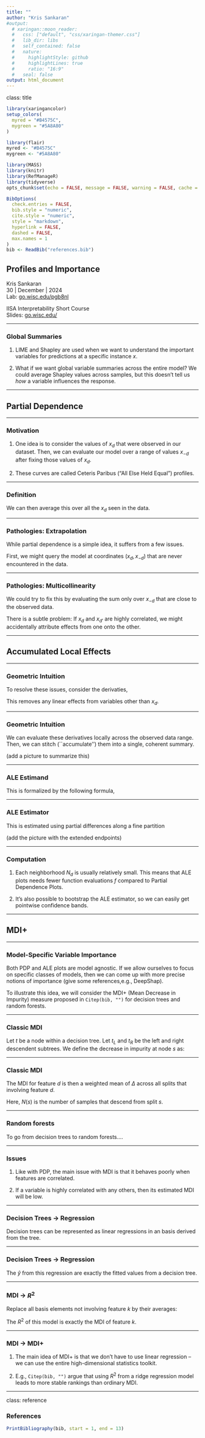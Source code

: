 ```yaml
---
title: ""
author: "Kris Sankaran"
#output:
  # xaringan::moon_reader:
  #   css: ["default", "css/xaringan-themer.css"]
  #   lib_dir: libs
  #   self_contained: false
  #   nature:
  #     highlightStyle: github
  #     highlightLines: true
  #     ratio: "16:9"
  #   seal: false
output: html_document
---
```


class: title

<script type="text/x-mathjax-config">
MathJax.Hub.Config({
  TeX: {
    Macros: {
      myred: ["{\\color{myred}{#1}}", 1],
      mygreen: ["{\\color{mygreen}{#1}}", 1],
      reals: "{\\mathbb{R}}",
      pdp: ["{\\text{PDP}_{#1}\\left(x_{#1}\\right)}", 1],
      indic: ["{\\mathbf{1}\\left\\{{#1}\\right\\}}", 1],
      Esubarg: ["{\\mathbf{E}_{#1}\\left[{#2}\\right]}", 2],
      absarg: "{\\left|{#1}\\right|}",
      "\*": ["{\\mathbf{#1}}", 1],
      diag: ["{\\text{diag}\\left({#1}\\right)}", 1]
    },
    loader: {load: ['[tex]/color']},
    tex: {packages: {'[+]': ['color']}}
  }
});
</script>

<style>
.myred {color: #B4575C;}
.mygreen {color: #5A8A80;}
</style>

```r
library(xaringancolor)
setup_colors(
  myred = "#B4575C",
  mygreen = "#5A8A80"
)

library(flair)
myred <- "#B4575C"
mygreen <- "#5A8A80"
```


```r
library(MASS)
library(knitr)
library(RefManageR)
library(tidyverse)
opts_chunk$set(echo = FALSE, message = FALSE, warning = FALSE, cache = FALSE, dpi = 200, fig.align = "center", fig.width = 6, fig.height = 3)

BibOptions(
  check.entries = FALSE,
  bib.style = "numeric",
  cite.style = "numeric",
  style = "markdown",
  hyperlink = FALSE,
  dashed = FALSE,
  max.names = 1
)
bib <- ReadBib("references.bib")
```

## Profiles and Importance

<div id="subtitle">
Kris Sankaran <br/>
30 | December | 2024 <br/>
Lab: <a href="https://go.wisc.edu/pgb8nl">go.wisc.edu/pgb8nl</a> <br/>
</div>

<div id="subtitle_right">
IISA Interpretability Short Course <br/>
Slides: <a href="https://go.wisc.edu/">go.wisc.edu/</a><br/>
</div>

<!-- 30 minute talk -->

---

### Global Summaries

1. LIME and Shapley are used when we want to understand the important variables for predictions at a specific instance $x$.

1. What if we want global variable summaries across the entire model? We could
average Shapley values across samples, but this doesn't tell us *how* a variable
influences the response.

---

## Partial Dependence

---

### Motivation

1. One idea is to consider the values of $x_{d}$ that were observed in our
dataset. Then, we can evaluate our model over a range of values $x_{-d}$ after
fixing those values of $x_{d}$. 

1. These curves are called Ceteris Paribus ("All Else Held Equal") profiles.

---

### Definition

We can then average this over all the $x_{d}$ seen in the data.

\begin{align*}
\pdp{d} &= \Esubarg{x_{-d}}{f\left(x_d, x_{-d}\right)} \\
&\approx \frac{1}{N}\sum_{n = 1}^{N} f\left(x_{d}, x_{n, -d}\right)
\end{align*}

---

### Pathologies: Extrapolation

While partial dependence is a simple idea, it suffers from a few issues.

First, we might query the model at coordinates $\left(x_{d}, x_{-d}\right)$ that
are never encountered in the data.

---

### Pathologies: Multicollinearity

We could try to fix this by evaluating the sum only over $x_{-d}$ that are close to the observed data.

There is a subtle problem: If $x_{d}$ and $x_{d'}$ are highly correlated, we
might accidentally attribute effects from one onto the other.

---

## Accumulated Local Effects

---

### Geometric Intuition

To resolve these issues, consider the derivaties,

\begin{align*}
\frac{\partial f\left(x_d, x_{-d}\right)}{\partial x_d}.
\end{align*}

This removes any linear effects from variables other than $x_{d}$.

---

### Geometric Intuition

We can evaluate these derivatives locally across the observed data range. Then,
we can stitch (``accumulate'') them into a single, coherent summary.

(add a picture to summarize this)

---

### ALE Estimand

This is formalized by the following formula,

\begin{align*}
\text{ALE}_{d}\left(x_{d}\right) := \int \Esubarg{x_{-d}\vert x_{d}}{\left.\frac{\partial f\left(x_d, x_{-d}\right)}{\partial x_d} \right| x_{d} = z} dz
\end{align*}

---

### ALE Estimator

This is estimated using partial differences along a fine partition

\begin{align*}
\sum_{k = 1}^{K} \frac{1}{N_{d}\left(k\right)} \sum_{x_{i} \in N_{d}\left(k\right)} \left[f\left(z_{dk}, x_{-d}\right) - f\left(z_{d,k-1}, x_{-d}\right)\right]
\end{align*}

(add the picture with the extended endpoints)

---

### Computation

1. Each neighborhood $N_{d}$ is usually relatively small. This means that ALE
plots needs fewer function evaluations $f$ compared to Partial Dependence Plots.

1. It's also possible to bootstrap the ALE estimator, so we can easily get
pointwise confidence bands.

---

## MDI+

---

### Model-Specific Variable Importance

Both PDP and ALE plots are model agnostic. If we allow ourselves to focus on
specific classes of models, then we can come up with more precise notions of
importance (give some references,e.g., DeepShap).

To illustrate this idea, we will consider the MDI+ (Mean Decrease in Impurity)
measure proposed in `Citep(bib, "")` for decision trees and random forests.

---

### Classic MDI

Let $t$ be a node within a decision tree. Let $t_{L}$ and $t_{R}$ be the left
and right descendent subtrees. We define the decrease in impurity at node $s$
as:

\begin{align*}
\Delta\left(s\right) &= \frac{1}{N\left(t\right)}\left[
\sum_{x_{i} \in t} \left(y_i - \overline{y}_{t}\right)^2 -
\sum_{x_{i} \in t_{L}} \left(y_i - \overline{y}_{t_{L}}\right) ^ 2 - 
\sum_{x_{i} \in t_{R}} \left(y_i - \overline{y}_{t_{R}}\right) ^ 2 \right]
\end{align*}

---

### Classic MDI

The MDI for feature $d$ is then a weighted mean of $\Delta$ across all splits that
involving feature $d$.

\begin{align*}
\text{MDI}_{k}\left(s\right) &= \frac{1}{N}\sum_{s : \text{splits } k} N\left(s\right) \Delta\left(s\right)
\end{align*}

Here, $N\left(s\right)$ is the number of samples that descend from split $s$.

---

### Random forests

To go from decision trees to random forests....

---

### Issues

1. Like with PDP, the main issue with MDI is that it behaves poorly when features are correlated.

1. If a variable is highly correlated with any others, then its estimated MDI will be low. 

---

### Decision Trees $\to$ Regression

Decision trees can be represented as linear regressions in an basis derived from the tree.

\begin{align*}
\psi_{s}\left(x\right) &= \frac{1}{\sqrt{N\left(t_{L}\right)N\left(t_{R}\right)}} \left[N\left(t_{R}\right)\indic{x \in t_{L}} - N\left(t_{L}\right)\indic{x \in t_{R}}\right]
\end{align*}

---

### Decision Trees $\to$ Regression

The $\hat{y}$ from this regression are exactly the fitted values from a decision tree.

\begin{align*}
\hat{y} = \left[\psi_{1}\left(x\right) \vert \dots \vert \psi_{S}\left(x\right)\right]\hat{\beta}
\end{align*}

---

### MDI $\to$ $R^2$

Replace all basis elements not involving feature $k$ by their averages:

\begin{align*}
\hat{y}^{(k)} = \left[\overline{\psi}_{1}\left(x\right) \vert \dots \vert \psi_{s}\left(x\right) \vert \dots \vert \overline{\psi}_{S}\left(x\right)\right]\hat{\beta}
\end{align*}

The $R^2$ of this model is exactly the MDI of feature $k$.

---

### MDI $\to$ MDI$+$

1. The main idea of MDI+ is that we don't have to use linear regression -- we
can use the entire high-dimensional statistics toolkit.

1. E.g., `Citep(bib, "")` argue that using $R^2$ from a ridge regression model
leads to more stable rankings than ordinary MDI.

---

class: reference

### References

```r
PrintBibliography(bib, start = 1, end = 13)
```
